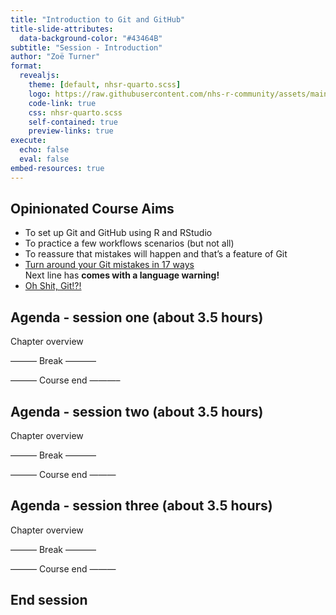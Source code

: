 ```yaml
---
title: "Introduction to Git and GitHub"
title-slide-attributes: 
  data-background-color: "#43464B"
subtitle: "Session - Introduction"
author: "Zoë Turner"
format:
  revealjs:
    theme: [default, nhsr-quarto.scss]
    logo: https://raw.githubusercontent.com/nhs-r-community/assets/main/logo/nhsr-logo.svg
    code-link: true
    css: nhsr-quarto.scss
    self-contained: true
    preview-links: true
execute: 
  echo: false
  eval: false
embed-resources: true  
---
```


## Opinionated Course Aims

::: incremental
-   To set up Git and GitHub using R and RStudio
-   To practice a few workflows scenarios (but not all)
-   To reassure that mistakes will happen and that's a feature of Git
- [Turn around your Git mistakes in 17 ways](https://dev.to/smitterhane/turn-around-your-git-mistakes-in-17-ways-2mn1)  
Next line has **comes with a language warning!**
- [Oh Shit, Git!?!](https://ohshitgit.com/) 
:::

## Agenda - session one (about 3.5 hours)

Chapter overview

::: {.fragment .fade-in}
  
:::
::: {.fragment .fade-in}
--------- Break -----------  
:::
::: {.fragment .fade-in}
 
:::
::: {.fragment .fade-in}

:::
::: {.fragment .fade-in}
--------- Course end -----------
:::


## Agenda - session two (about 3.5 hours)

Chapter overview

::: {.fragment .fade-in}

:::
::: {.fragment .fade-in}
--------- Break -----------
:::
::: {.fragment .fade-in}

:::
::: {.fragment .fade-in}
--------- Course end ---------
:::

## Agenda - session three (about 3.5 hours)

Chapter overview

::: {.fragment .fade-in}

:::
::: {.fragment .fade-in}
--------- Break -----------
:::
::: {.fragment .fade-in}

:::
::: {.fragment .fade-in}
--------- Course end ---------
:::


## End session